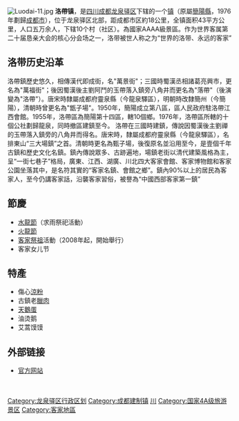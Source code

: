 [[File:Luodai-11.jpg|thumb]]
'''洛帶镇'''，是[[四川|四川]][[成都|成都]][[龙泉驿区|龙泉驿区]]下辖的一个[[镇|镇]]（原屬[[簡陽縣|簡陽縣]]，1976年劃歸[[成都市|成都市]]），位于龙泉驿区北部，距成都市区約18公里，全镇面积43平方公里，人口五万余人，下辖10个村（社区）。為國家AAAA級景區。作为世界客属第二十届恳亲大会的核心分会场之一，洛带被世人称之为“世界的洛带、永远的客家”

== 洛带历史沿革 ==
洛帶鎮歷史悠久，相傳漢代即成街，名"萬景街"；三國時蜀漢丞相諸葛亮興市，更名為"萬福街"；後因蜀漢後主劉阿鬥的玉帶落入鎮旁八角井而更名為"落帶"（後演變為"洛帶"）。唐宋時隸屬成都府靈泉縣（今龍泉驛區），明朝時改隸簡州（今簡陽），清朝時曾更名為"甑子場"。1950年，簡陽成立第八區，區人民政府駐洛帶江西會館。1955年，洛帶區為簡陽第十四區，轄10個鄉。1976年，洛帶區所轄的十個公社劃歸龍泉，同時撤區建鎮至今。
洛帶在三國時建鎮，傳說因蜀漢後主劉禪的玉帶落入鎮旁的八角井而得名。唐宋時，隸屬成都府靈泉縣（今龍泉驛區），名排東山“三大場鎮”之首。清朝時更名為甄子場，後復原名並沿用至今，是壹個千年古鎮和歷史文化名鎮。鎮內傳說眾多、古跡遍地，場鎮老街以清代建築風格為主，呈“一街七巷子”格局，廣東、江西、湖廣、川北四大客家會館、客家博物館和客家公園坐落其中，是名符其實的“客家名鎮、會館之鄉”。鎮內90%以上的居民為客家人，至今仍講客家話，沿襲客家習俗，被譽為“中國西部客家第一鎮”

== 節慶 ==

*[[水龍節|水龍節]]（求雨祭祀活動）
*[[火龍節|火龍節]]
*[[客家民系|客家]][[祭祖|祭祖]]活動（2008年起，開始舉行）
*客家女儿节

== 特產 ==
*傷心[[涼粉|涼粉]]
*古鎮老[[臘肉|臘肉]]
*[[天鵝蛋|天鵝蛋]]
*油烫鹅
*艾蒿馍馍

==外部链接==
*[https://web.archive.org/web/20080807163311/http://www.luodai.gov.cn/ 官方网站]

{{成都市龙泉驿区行政区划}}
{{中国历史文化名镇}}

[[Category:龙泉驿区行政区划|Category:龙泉驿区行政区划]]
[[Category:成都建制镇|Category:成都建制镇]]　
[[Category:中国历史文化名镇|川]]
[[Category:国家4A级旅游景区|Category:国家4A级旅游景区]]
[[Category:客家地區|Category:客家地區]]